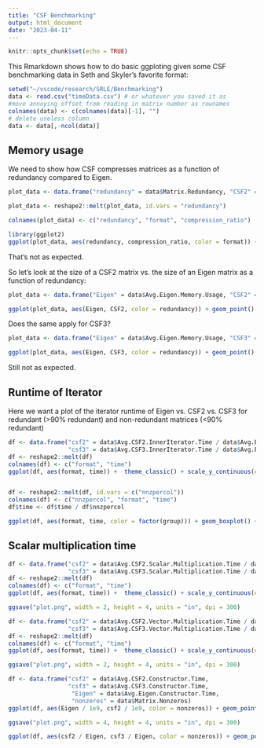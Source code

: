 ```yaml
---
title: "CSF Benchmarking"
output: html_document
date: "2023-04-11"
---
```


```r
knitr::opts_chunk$set(echo = TRUE)
```

This Rmarkdown shows how to do basic ggploting given some CSF benchmarking data in Seth and Skyler's favorite format:

```R
setwd("~/vscode/research/SRLE/Benchmarking")
data <- read.csv("timeData.csv") # or whatever you saved it as
#move annoying offset from reading in matrix number as rownames
colnames(data) <- c(colnames(data)[-1], "")
# delete useless column
data <- data[,-ncol(data)]
```

## Memory usage

We need to show how CSF compresses matrices as a function of redundancy compared to Eigen.

```R
plot_data <- data.frame("redundancy" = data$Matrix.Redundancy, "CSF2" = data$Avg.CSF2.Memory.Usage / data$Avg.Eigen.Memory.Usage, "CSF3" = data$Avg.CSF3.Memory.Usage / data$Avg.Eigen.Memory.Usage)

plot_data <- reshape2::melt(plot_data, id.vars = "redundancy")

colnames(plot_data) <- c("redundancy", "format", "compression_ratio")

library(ggplot2)
ggplot(plot_data, aes(redundancy, compression_ratio, color = format)) + geom_point() + theme_classic() + theme(aspect.ratio = 1) + labs(x = "Matrix redundancy", y = "Compression Ratio vs. CSC Format", color = "Matrix Format")
```

That's not as expected.

So let's look at the size of a CSF2 matrix vs. the size of an Eigen matrix as a function of redundancy:

```R
plot_data <- data.frame("Eigen" = data$Avg.Eigen.Memory.Usage, "CSF2" = data$Avg.CSF2.Memory.Usage, "redundancy" = data$Matrix.Redundancy)

ggplot(plot_data, aes(Eigen, CSF2, color = redundancy)) + geom_point() + theme_classic() + theme(aspect.ratio = 1) + labs(x = "Size of Eigen matrix", y = "Size of CSF2 matrix", color = "Matrix redundancy") + scale_color_viridis_c(option = "B", end = 0.8) + scale_y_continuous(trans = "log10") + scale_x_continuous(trans = "log10") + geom_abline(slope = 1)
```

Does the same apply for CSF3?

```R
plot_data <- data.frame("Eigen" = data$Avg.Eigen.Memory.Usage, "CSF3" = data$Avg.CSF3.Memory.Usage, "redundancy" = data$Matrix.Redundancy)

ggplot(plot_data, aes(Eigen, CSF3, color = redundancy)) + geom_point() + theme_classic() + theme(aspect.ratio = 1) + labs(x = "Size of Eigen matrix", y = "Size of CSF3 matrix", color = "Matrix redundancy") + scale_color_viridis_c(option = "B", end = 0.8) + scale_y_continuous(trans = "log10") + scale_x_continuous(trans = "log10") + geom_abline(slope = 1)
```

Still not as expected.

## Runtime of Iterator

Here we want a plot of the iterator runtime of Eigen vs. CSF2 vs. CSF3 for redundant (>90% redundant) and non-redundant matrices (<90% redundant)

```R
df <- data.frame("csf2" = data$Avg.CSF2.InnerIterator.Time / data$Avg.Eigen.InnerIterator.Time, 
                 "csf3" = data$Avg.CSF3.InnerIterator.Time / data$Avg.Eigen.InnerIterator.Time)
df <- reshape2::melt(df)
colnames(df) <- c("format", "time")
ggplot(df, aes(format, time)) +  theme_classic() + scale_y_continuous(expand = c(0, 0), limits = c(0, 2)) + geom_jitter(width = 0.1, size = 0.5, color = "#a0a0a0") + geom_boxplot(outlier.size = 0) + geom_hline(yintercept = 1, linetype = "dashed", color = "blue") + labs(x = "format", y = "Iterator speed vs. Eigen CSC Iterator") + theme(axis.text.x = element_text(angle = 45, hjust = 1))


df <- reshape2::melt(df, id.vars = c("nnzpercol"))
colnames(df) <- c("nnzpercol", "format", "time")
df$time <- df$time / df$nnzpercol

ggplot(df, aes(format, time, color = factor(group))) + geom_boxplot() + theme_classic() + facet_wrap(~group) + scale_y_continuous(trans = "log10")
```

## Scalar multiplication time

```R
df <- data.frame("csf2" = data$Avg.CSF2.Scalar.Multiplication.Time / data$Avg.Eigen.Scalar.Multiplication.Time, 
                 "csf3" = data$Avg.CSF3.Scalar.Multiplication.Time / data$Avg.Eigen.Scalar.Multiplication.Time)
df <- reshape2::melt(df)
colnames(df) <- c("format", "time")
ggplot(df, aes(format, time)) +  theme_classic() + scale_y_continuous(expand = c(0, 0), trans = "log10") + geom_jitter(width = 0.1, size = 0.5, color = "#a0a0a0") + geom_boxplot(outlier.size = 0) + geom_hline(yintercept = 1, linetype = "dashed", color = "blue") + labs(x = "format", y = "Scalar multiplication time vs. Eigen") + theme(axis.text.x = element_text(angle = 45, hjust = 1))

ggsave("plot.png", width = 2, height = 4, units = "in", dpi = 300)
```

```R
df <- data.frame("csf2" = data$Avg.CSF2.Vector.Multiplication.Time / data$Avg.Eigen.Vector.Multiplication.Time, 
                 "csf3" = data$Avg.CSF3.Vector.Multiplication.Time / data$Avg.Eigen.Vector.Multiplication.Time)
df <- reshape2::melt(df)
colnames(df) <- c("format", "time")
ggplot(df, aes(format, time)) +  theme_classic() + scale_y_continuous(expand = c(0, 0), limits = c(0, 5)) + geom_jitter(width = 0.1, size = 0.5, color = "#a0a0a0") + geom_boxplot(outlier.size = 0) + geom_hline(yintercept = 1, linetype = "dashed", color = "blue") + labs(x = "format", y = "Vector multiplication time vs. Eigen") + theme(axis.text.x = element_text(angle = 45, hjust = 1))

ggsave("plot.png", width = 2, height = 4, units = "in", dpi = 300)
```

```R
df <- data.frame("csf2" = data$Avg.CSF2.Constructor.Time, 
                 "csf3" = data$Avg.CSF3.Constructor.Time,
                  "Eigen" = data$Avg.Eigen.Constructor.Time,
                  "nonzeros" = data$Matrix.Nonzeros)
ggplot(df, aes(Eigen / 1e9, csf2 / 1e9, color = nonzeros)) + geom_point() + scale_y_continuous(trans = "log10") + scale_x_continuous(trans = "log10") + theme_classic() + coord_fixed() + scale_color_viridis_c(option = "B", end = 0.9, trans = "log10") + labs(x = "Eigen (sec)", y = "CSF2 (sec)", title = "Time to construct matrix") + geom_abline(slope = 1, linetype = "dashed", color = "blue") + theme(plot.title = element_text(hjust = 0.5))

ggsave("plot.png", width = 4, height = 4, units = "in", dpi = 300)

ggplot(df, aes(csf2 / Eigen, csf3 / Eigen, color = nonzeros)) + geom_point()  + theme_classic() + scale_color_viridis_c(option = "B", end = 0.9, trans = "log10") + labs(x = "CSF2 (sec)", y = "CSF3 (sec)", title = "Time to construct matrix") + geom_abline(slope = 1, linetype = "dashed", color = "blue") + theme(plot.title = element_text(hjust = 0.5)) + scale_x_continuous(limits = c(0, 1.2)) + scale_y_continuous(limits = c(0, 1.2))
```